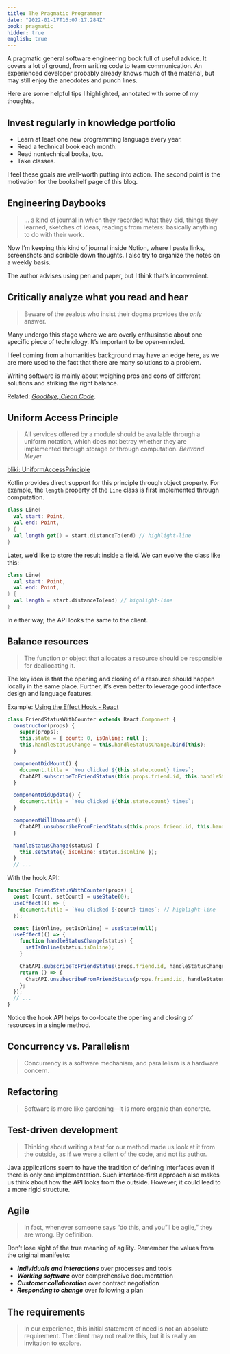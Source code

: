 ```yaml
---
title: The Pragmatic Programmer
date: "2022-01-17T16:07:17.284Z"
book: pragmatic
hidden: true
english: true
---
```



<Callout className="mt-16" emoji="😍😍😍😍😍">
  A pragmatic general software engineering book full of useful advice.
  It covers a lot of ground, from writing code to team communication.
  An experienced developer probably already knows much of the material,
  but may still enjoy the anecdotes and punch lines.
</Callout>

Here are some helpful tips I highlighted, annotated with some of my thoughts.

## Invest regularly in knowledge portfolio

- Learn at least one new programming language every year.
- Read a technical book each month.
- Read nontechnical books, too.
- Take classes.

I feel these goals are well-worth putting into action.
The second point is the motivation for the bookshelf page of this blog.

## Engineering Daybooks

> ... a kind of journal in which they recorded what they did, things they learned, sketches of ideas, readings from meters: basically anything to do with their work.


Now I’m keeping this kind of journal inside Notion, where I paste links, screenshots and scribble down thoughts. I also try to organize the notes on a weekly basis.

The author advises using pen and paper, but I think that’s inconvenient.

## Critically analyze what you read and hear

> Beware of the zealots who insist their dogma provides the *only* answer.

Many undergo this stage where we are overly enthusiastic about one specific piece of technology. It’s important to be open-minded.

I feel coming from a humanities background may have an edge here, as we are more used to the fact that there are many solutions to a problem.

Writing software is mainly about weighing pros and cons of different solutions and striking the right balance.

Related: *[Goodbye, Clean Code](https://overreacted.io/goodbye-clean-code/)*.

## Uniform Access Principle

> All services offered by a module should be available through a uniform notation, which does not betray whether they are implemented through storage or through computation.
> <cite>Bertrand Meyer</cite>


[bliki: UniformAccessPrinciple](https://martinfowler.com/bliki/UniformAccessPrinciple.html)

Kotlin provides direct support for this principle through object property. For example, the `length` property of the `Line` class is first implemented through computation.

```kotlin
class Line(
  val start: Point,
  val end: Point,
) {
  val length get() = start.distanceTo(end) // highlight-line
}
```

Later, we’d like to store the result inside a field. We can evolve the class like this:

```kotlin
class Line(
  val start: Point,
  val end: Point,
) {
  val length = start.distanceTo(end) // highlight-line
}
```

In either way, the API looks the same to the client.

## Balance resources

> The function or object that allocates a resource should be responsible for deallocating it.


The key idea is that the opening and closing of a resource should happen locally in the same place. Further, it’s even better to leverage good interface design and language features.

Example: [Using the Effect Hook - React](https://reactjs.org/docs/hooks-effect.html#tip-use-multiple-effects-to-separate-concerns)

```jsx
class FriendStatusWithCounter extends React.Component {
  constructor(props) {
    super(props);
    this.state = { count: 0, isOnline: null };
    this.handleStatusChange = this.handleStatusChange.bind(this);
  }

  componentDidMount() {
    document.title = `You clicked ${this.state.count} times`;
    ChatAPI.subscribeToFriendStatus(this.props.friend.id, this.handleStatusChange); // highlight-line
  }

  componentDidUpdate() {
    document.title = `You clicked ${this.state.count} times`;
  }

  componentWillUnmount() {
    ChatAPI.unsubscribeFromFriendStatus(this.props.friend.id, this.handleStatusChange); // highlight-line
  }

  handleStatusChange(status) {
    this.setState({ isOnline: status.isOnline });
  }
  // ...
```

With the hook API:

```jsx
function FriendStatusWithCounter(props) {
  const [count, setCount] = useState(0);
  useEffect(() => {
    document.title = `You clicked ${count} times`; // highlight-line
  });

  const [isOnline, setIsOnline] = useState(null);
  useEffect(() => {
    function handleStatusChange(status) {
      setIsOnline(status.isOnline);
    }

    ChatAPI.subscribeToFriendStatus(props.friend.id, handleStatusChange); // highlight-line
    return () => {
      ChatAPI.unsubscribeFromFriendStatus(props.friend.id, handleStatusChange); // highlight-line
    };
  });
  // ...
}
```

Notice the hook API helps to co-locate the opening and closing of resources in a single method.

## Concurrency vs. Parallelism

> Concurrency is a software mechanism, and parallelism is a hardware concern.


## Refactoring

> Software is more like gardening—it is more organic than concrete.


## Test-driven development

> Thinking about writing a test for our method made us look at it from the outside, as if we were a client of the code, and not its author.


Java applications seem to have the tradition of defining interfaces even if there is only one implementation. Such interface-first approach also makes us think about how the API looks from the outside. However, it could lead to a more rigid structure.

## Agile

> In fact, whenever someone says “do this, and you”ll be agile,” they are wrong. By definition.


Don’t lose sight of the true meaning of agility. Remember the values from the original manifesto:

- ***Individuals and interactions*** over processes and tools
- ***Working software*** over comprehensive documentation
- ***Customer collaboration*** over contract negotiation
- ***Responding to change*** over following a plan

## The requirements

> In our experience, this initial statement of need is not an absolute requirement.
> The client may not realize this, but it is really an invitation to explore.
